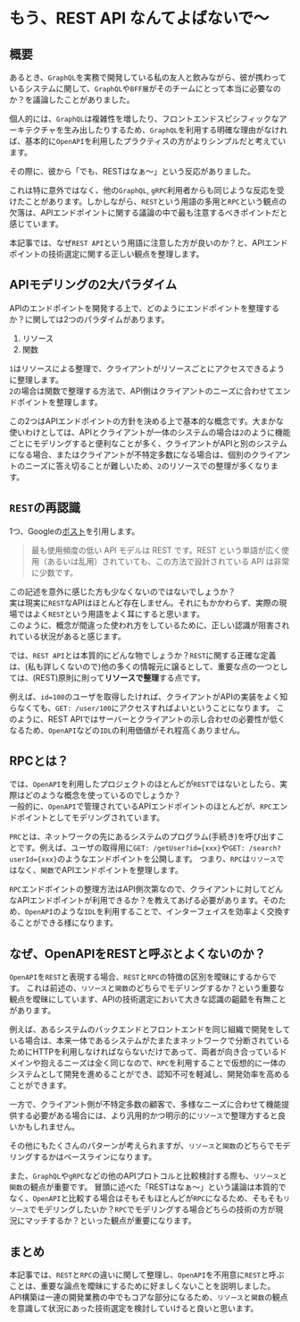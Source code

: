 # もう、REST API なんてよばないで〜

## 概要

あるとき、`GraphQL`を実務で開発している私の友人と飲みながら、彼が携わっているシステムに関して、`GraphQL`や`BFF層`がそのチームにとって本当に必要なのか？を議論したことがありました。

個人的には、`GraphQL`は複雑性を増したり、フロントエンドスピシフィックなアーキテクチャを生み出したりするため、`GraphQL`を利用する明確な理由がなければ、基本的に`OpenAPI`を利用したプラクティスの方がよりシンプルだと考えています。

その際に、彼から「でも、RESTはなぁ〜」という反応がありました。

これは特に意外ではなく、他の`GraphQL`, `gRPC`利用者からも同じような反応を受けたことがあります。しかしながら、`REST`という用語の多用と`RPC`という観点の欠落は、APIエンドポイントに関する議論の中で最も注意するべきポイントだと感じています。

本記事では、なぜ`REST API`という用語に注意した方が良いのか？と、APIエンドポイントの技術選定に関する正しい観点を整理します。

## APIモデリングの2大パラダイム

APIのエンドポイントを開発する上で、どのようにエンドポイントを整理するか？に関しては2つのパラダイムがあります。

1. リソース
2. 関数

`1`はリソースによる整理で、クライアントがリソースごとにアクセスできるように整理します。 <br/>
`2`の場合は関数で整理する方法で、API側はクライアントのニーズに合わせてエンドポイントを整理します。

この2つはAPIエンドポイントの方針を決める上で基本的な概念です。大まかな使いわけとしては、APIとクライアントが一体のシステムの場合は`2`のように機能ごとにモデリングすると便利なことが多く、クライアントがAPIと別のシステムになる場合、またはクライアントが不特定多数になる場合は、個別のクライアントのニーズに答え切ることが難しいため、`2`のリソースでの整理が多くなります。

## `REST`の再認識

1つ、Googleの[ポスト](https://cloud.google.com/blog/ja/products/api-management/understanding-grpc-openapi-and-rest-and-when-to-use-them)を引用します。

> 最も使用頻度の低い API モデルは REST です。REST という単語が広く使用（あるいは乱用）されていても、この方法で設計されている API は非常に少数です。

この記述を意外に感じた方も少なくないのではないでしょうか？<br/>
実は現実に`REST`なAPIはほとんど存在しません。それにもかかわらず、実際の現場ではよく`REST`という用語をよく耳にすると思います。<br/>
このように、概念が間違った使われ方をしているために、正しい認識が阻害されれている状況があると感じます。<br/>

では、`REST API`とは本質的にどんな物でしょうか？`REST`に関する正確な定義は、(私も詳しくないので)他の多くの情報元に譲るとして、重要な点の一つとしては、(REST)原則に則って**リソースで整理**する点です。

例えば、`id=100`のユーザを取得したければ、クライアントがAPIの実装をよく知らなくても、`GET: /user/100`にアクセスすればよいということになります。
このように、REST APIではサーバーとクライアントの示し合わせの必要性が低くなるため、`OpenAPI`などの`IDL`の利用価値がそれ程高くありません。

## RPCとは？

では、`OpenAPI`を利用したプロジェクトのほとんどが`REST`ではないとしたら、実際はどのような概念を使っているのでしょうか？<br/>
一般的に、`OpenAPI`で管理されているAPIエンドポイントのほとんどが、`RPC`エンドポイントとしてモデリングされています。

`PRC`とは、ネットワークの先にあるシステムのプログラム(手続き)を呼び出すことです。例えば、ユーザの取得用に`GET: /getUser?id={xxx}`や`GET: /search?userId={xxx}`のようなエンドポイントを公開します。
つまり、`RPC`は`リソース`ではなく、`関数`でAPIエンドポイントを整理します。

`RPC`エンドポイントの整理方法はAPI側次第なので、クライアントに対してどんなAPIエンドポイントが利用できるか？を教えてあげる必要があります。そのため、`OpenAPI`のような`IDL`を利用することで、インターフェイスを効率よく交換することができる様になります。

## なぜ、OpenAPIをRESTと呼ぶとよくないのか？

`OpenAPI`を`REST`と表現する場合、`REST`と`RPC`の特徴の区別を曖昧にするからです。
これは前述の、`リソース`と`関数`のどちらでモデリングするか？という重要な観点を曖昧にしています、APIの技術選定において大きな認識の齟齬を有無ことがあります。

例えば、あるシステムのバックエンドとフロントエンドを同じ組織で開発をしている場合は、本来一体であるシステムがたまたまネットワークで分断されているためにHTTPを利用しなければならないだけであって、両者が向き合っているドメインや抱えるニーズは全く同じなので、`RPC`を利用することで仮想的に一体のシステムとして開発を進めることができ、認知不可を軽減し、開発効率を高めることができます。

一方で、クライアント側が不特定多数の顧客で、多様なニーズに合わせて機能提供する必要がある場合には、より汎用的かつ明示的に`リソース`で整理方すると良いかもしれません。

その他にもたくさんのパターンが考えられますが、`リソース`と`関数`のどちらでモデリングするかはベースラインになります。

また、`GraphQL`や`gRPC`などの他のAPIプロトコルと比較検討する際も、`リソース`と`関数`の観点が重要です。
冒頭に述べた「RESTはなぁ〜」という議論は本質的でなく、`OpenAPI`と比較する場合はそもそもほとんどが`RPC`になるため、そもそも`リソース`でモデリングしたいか？`RPC`でモデリングする場合どちらの技術の方が現況にマッチするか？といった観点が重要になります。

## まとめ

本記事では、`REST`と`RPC`の違いに関して整理し、`OpenAPI`を不用意に`REST`と呼ぶことは、重要な論点を曖昧にするために好ましくないことを説明しました。<br/>
API構築は一連の開発業務の中でもコアな部分になるため、`リソース`と`関数`の観点を意識して状況にあった技術選定を検討していけると良いと思います。

